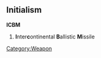 ==Initialism==
'''ICBM'''
# '''I'''nter'''c'''ontinental '''B'''allistic '''M'''issile
{{Wikipedia}}
[[Category:Weapon]]